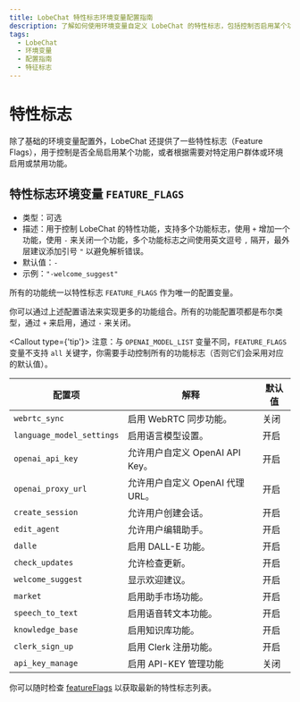 ```yaml
---
title: LobeChat 特性标志环境变量配置指南
description: 了解如何使用环境变量自定义 LobeChat 的特性标志，包括控制否启用某个功能、或者根据需要对特定用户群体或环境启用或禁用功能。
tags:
  - LobeChat
  - 环境变量
  - 配置指南
  - 特征标志
---
```


# 特性标志

除了基础的环境变量配置外，LobeChat 还提供了一些特性标志（Feature Flags），用于控制是否全局启用某个功能，或者根据需要对特定用户群体或环境启用或禁用功能。

## 特性标志环境变量 `FEATURE_FLAGS`

- 类型：可选
- 描述：用于控制 LobeChat 的特性功能，支持多个功能标志，使用 `+` 增加一个功能，使用 `-` 来关闭一个功能，多个功能标志之间使用英文逗号 `,` 隔开，最外层建议添加引号 `"` 以避免解析错误。
- 默认值：`-`
- 示例：`"-welcome_suggest"`

所有的功能统一以特性标志 `FEATURE_FLAGS` 作为唯一的配置变量。

你可以通过上述配置语法来实现更多的功能组合。所有的功能配置项都是布尔类型，通过 `+` 来启用，通过 `-` 来关闭。

<Callout type={'tip'}>
  注意：与 `OPENAI_MODEL_LIST` 变量不同，`FEATURE_FLAGS` 变量不支持 `all`
  关键字，你需要手动控制所有的功能标志（否则它们会采用对应的默认值）。
</Callout>

| 配置项                       | 解释                      | 默认值 |
| ------------------------- | ----------------------- | --- |
| `webrtc_sync`             | 启用 WebRTC 同步功能。         | 关闭  |
| `language_model_settings` | 启用语言模型设置。               | 开启  |
| `openai_api_key`          | 允许用户自定义 OpenAI API Key。 | 开启  |
| `openai_proxy_url`        | 允许用户自定义 OpenAI 代理 URL。  | 开启  |
| `create_session`          | 允许用户创建会话。               | 开启  |
| `edit_agent`              | 允许用户编辑助手。               | 开启  |
| `dalle`                   | 启用 DALL-E 功能。           | 开启  |
| `check_updates`           | 允许检查更新。                 | 开启  |
| `welcome_suggest`         | 显示欢迎建议。                 | 开启  |
| `market`                  | 启用助手市场功能。               | 开启  |
| `speech_to_text`          | 启用语音转文本功能。              | 开启  |
| `knowledge_base`          | 启用知识库功能。                | 开启  |
| `clerk_sign_up`           | 启用 Clerk 注册功能。          | 开启  |
| `api_key_manage`          | 启用 API-KEY 管理功能         | 关闭  |

你可以随时检查 [featureFlags](https://github.com/lobehub/lobe-chat/blob/main/src/config/featureFlags/schema.ts) 以获取最新的特性标志列表。
